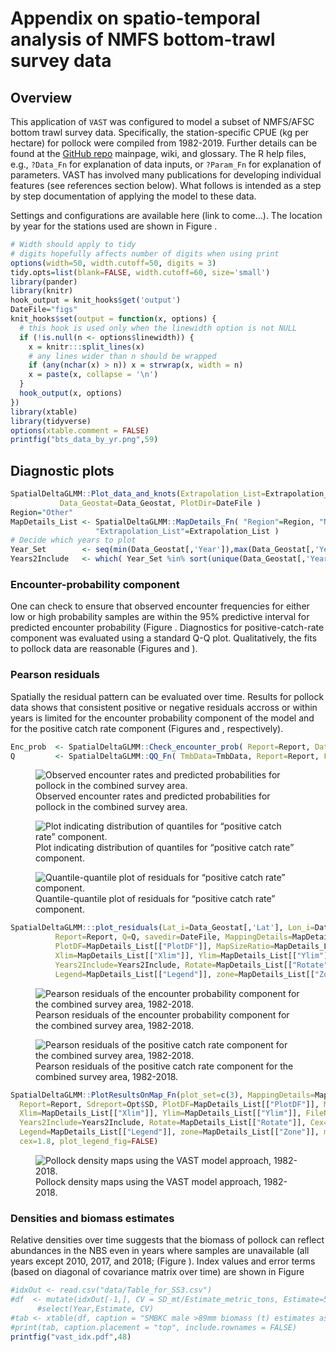 # Appendix on spatio-temporal analysis of NMFS bottom-trawl survey data

## Overview 

This application of `VAST` was configured to model a subset of
NMFS/AFSC bottom trawl survey data.  Specifically, the station-specific CPUE
(kg per hectare) for pollock were compiled from 1982-2019. Further details can
be found at the [GitHub repo](https://github.com/james- thorson/VAST/#description) 
mainpage, wiki, and glossary.  The R help files,
e.g., `?Data_Fn` for explanation of data inputs, or `?Param_Fn` for
explanation of parameters. VAST has involved many publications for developing
individual features (see references section below). What follows is intended
as  a step by step documentation of applying the model to these data.

Settings and configurations are available here (link to come...). The location
by year for the stations used are shown in Figure \ref{fig:bts_data_by_yr}.

```r
# Width should apply to tidy
# digits hopefully affects number of digits when using print
options(width=50, width.cutoff=50, digits = 3) 
tidy.opts=list(blank=FALSE, width.cutoff=60, size='small')
library(pander)
library(knitr)
hook_output = knit_hooks$get('output')
DateFile="figs"
knit_hooks$set(output = function(x, options) {
  # this hook is used only when the linewidth option is not NULL
  if (!is.null(n <- options$linewidth)) {
    x = knitr:::split_lines(x)
    # any lines wider than n should be wrapped
    if (any(nchar(x) > n)) x = strwrap(x, width = n)
    x = paste(x, collapse = '\n')
  }
  hook_output(x, options)
})
library(xtable)
library(tidyverse)
options(xtable.comment = FALSE)
printfig("bts_data_by_yr.png",59)
```

## Diagnostic plots

```r
SpatialDeltaGLMM::Plot_data_and_knots(Extrapolation_List=Extrapolation_List, Spatial_List=Spatial_List, 
           Data_Geostat=Data_Geostat, PlotDir=DateFile )
Region="Other"
MapDetails_List <- SpatialDeltaGLMM::MapDetails_Fn( "Region"=Region, "NN_Extrap"=Spatial_List$PolygonList$NN_Extrap, 
                   "Extrapolation_List"=Extrapolation_List )
# Decide which years to plot                                                   
Year_Set        <- seq(min(Data_Geostat[,'Year']),max(Data_Geostat[,'Year']))
Years2Include   <- which( Year_Set %in% sort(unique(Data_Geostat[,'Year'])))
```

### Encounter-probability component
One can check to ensure that observed encounter frequencies for either low or high
probability samples are within the 95% predictive interval for predicted
encounter probability (Figure \ref{fig:encounter}. 
Diagnostics for positive-catch-rate component was evaluated using a standard Q-Q plot. 
Qualitatively, the fits to pollock data are reasonable (Figures \ref{fig:eq1} and \ref{fig:qq2}).

### Pearson residuals
Spatially the residual pattern can be evaluated over time. Results for pollock data shows that consistent positive or negative 
residuals accross or within years is limited for the encounter probability component of the model and 
for the positive catch rate component (Figures \ref{fig:pearson1} and \ref{fig:pearson2}, respectively).


```r
Enc_prob  <- SpatialDeltaGLMM::Check_encounter_prob( Report=Report, Data_Geostat=Data_Geostat, DirName=DateFile)
Q         <- SpatialDeltaGLMM::QQ_Fn( TmbData=TmbData, Report=Report, FileName_PP=paste0(DateFile,"Posterior_Predictive.jpg"), FileName_Phist=paste0(DateFile,"Posterior_Predictive-Histogram.jpg"), FileName_QQ=paste0(DateFile,"Q-Q_plot.jpg"), FileName_Qhist=paste0(DateFile,"Q-Q_hist.jpg")) 
```

![ Observed encounter rates and predicted probabilities for pollock in the combined survey area. \label{fig:encounter}](figs/Diag--Encounter_prob.png)


![ Plot indicating distribution of quantiles for "positive catch rate" component. \label{fig:eq1}](figs/Q-Q_hist.jpg)

![ Quantile-quantile plot of residuals for "positive catch rate" component. \label{fig:qq2}](figs/Q-Q_plot.jpg)


```r
SpatialDeltaGLMM:::plot_residuals(Lat_i=Data_Geostat[,'Lat'], Lon_i=Data_Geostat[,'Lon'], TmbData=TmbData, 
          Report=Report, Q=Q, savedir=DateFile, MappingDetails=MapDetails_List[["MappingDetails"]], 
          PlotDF=MapDetails_List[["PlotDF"]], MapSizeRatio=MapDetails_List[["MapSizeRatio"]], 
          Xlim=MapDetails_List[["Xlim"]], Ylim=MapDetails_List[["Ylim"]], FileName=DateFile, Year_Set=Year_Set, 
          Years2Include=Years2Include, Rotate=MapDetails_List[["Rotate"]], Cex=MapDetails_List[["Cex"]], 
          Legend=MapDetails_List[["Legend"]], zone=MapDetails_List[["Zone"]], mar=c(0,0,2,0), oma=c(3.5,3.5,0,0), cex=1.8)
```
![Pearson residuals of the encounter probability component for the combined survey area, 1982-2018. \label{fig:pearson1}](figs/maps--encounter_pearson_resid.png)

![Pearson residuals of the positive catch rate component for the combined survey area, 1982-2018. \label{fig:pearson2}](figs/maps--catchrate_pearson_resid.png)

```r
SpatialDeltaGLMM::PlotResultsOnMap_Fn(plot_set=c(3), MappingDetails=MapDetails_List[["MappingDetails"]], 
  Report=Report, Sdreport=Opt$SD, PlotDF=MapDetails_List[["PlotDF"]], MapSizeRatio=MapDetails_List[["MapSizeRatio"]], 
  Xlim=MapDetails_List[["Xlim"]], Ylim=MapDetails_List[["Ylim"]], FileName=DateFile, Year_Set=Year_Set, 
  Years2Include=Years2Include, Rotate=MapDetails_List[["Rotate"]], Cex=MapDetails_List[["Cex"]], 
  Legend=MapDetails_List[["Legend"]], zone=MapDetails_List[["Zone"]], mar=c(0,0,2,0), oma=c(3.5,3.5,0,0), 
  cex=1.8, plot_legend_fig=FALSE)
```
![ Pollock density maps  using the VAST model approach, 1982-2018. \label{fig:density}](figs/Dens.png)


### Densities and biomass estimates 

Relative densities over time suggests that the biomass of pollock can reflect
abundances in the NBS even in years where samples are unavailable (all years
except 2010, 2017, and 2018; (Figure \ref{fig:density}). Index values and error terms
(based on diagonal of covariance matrix over time) are shown in Figure \ref{fig:vast_idx}


```r
#idxOut <- read.csv("data/Table_for_SS3.csv")
#df  <- mutate(idxOut[-1,], CV = SD_mt/Estimate_metric_tons, Estimate=5763*Estimate_metric_tons/mean(Estimate_metric_tons) ) %>%
      #select(Year,Estimate, CV)
#tab <- xtable(df, caption = "SMBKC male >89mm biomass (t) estimates as derived from the VAST modeling framework.", label = "tab:smbkc_biomass", digits = c(0,0,1,3))
#print(tab, caption.placement = "top", include.rownames = FALSE)
printfig("vast_idx.pdf",48)
```



